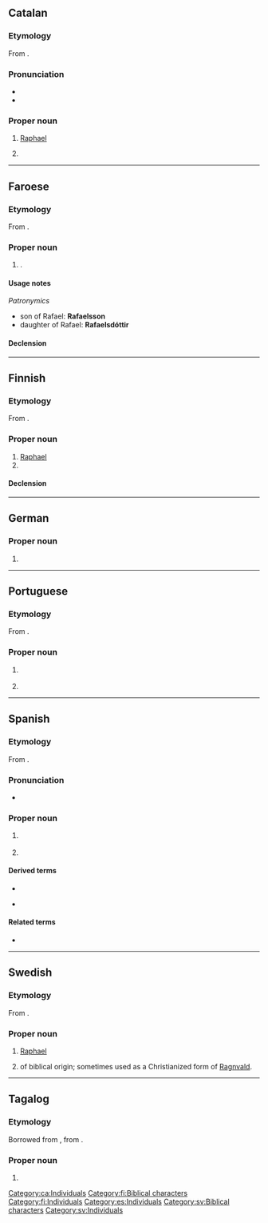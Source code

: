 ==Catalan==

===Etymology===
From {{der|ca|he|רָפָאֵל|tr=Rāfāʾēl}}.

===Pronunciation===
* {{ca-IPA|è}}
* {{rhymes|ca|ɛl}}

===Proper noun===
{{ca-proper noun|m}}

# {{lb|ca|biblical character}} [[Raphael]]
# {{given name|ca|male|from=Hebrew|eq=Raphael}}

[[Category:ca:Individuals]]

----

==Faroese==

===Etymology===
From {{der|fo|he|רָפָאֵל|tr=Rāfāʾēl}}.

===Proper noun===
{{head|fo|proper noun|g=m}}

# {{given name|fo|male}}.

====Usage notes====
''Patronymics''
* son of Rafael: '''Rafaelsson'''
* daughter of Rafael: '''Rafaelsdóttir'''

====Declension====
{{fo-decl-proper-noun-s-indef|Rafael|Rafael|Rafaeli|Rafaels}}

----

==Finnish==

===Etymology===
From {{bor|fi|he|רָפָאֵל|tr=Rāfāʾēl}}.

===Proper noun===
{{fi-proper noun}}

# [[Raphael]] {{qualifier|biblical character}}
# {{given name|fi|male}}

====Declension====
{{fi-decl-risti|Rafael|||a|i=0}}

[[Category:fi:Biblical characters]]
[[Category:fi:Individuals]]

----

==German==

===Proper noun===
{{de-proper noun|m|Rafael|gen2=Rafaels}}

# {{given name|de|male|varoftype=a less common|varof=Raphael}}

----

==Portuguese==

===Etymology===
From {{der|pt|he|רָפָאֵל|tr=Rāfāʾēl}}.

===Proper noun===
{{pt-proper noun|m}}

# {{lb|pt|biblical character}} {{l|en|Raphael}} {{gloss|an archangel}}
# {{given name|pt|male|eq=Raphael}}

----

==Spanish==

===Etymology===
From {{der|es|he|רָפָאֵל|tr=Rāfāʾēl}}.

===Pronunciation===
* {{es-IPA}}

===Proper noun===
{{es-proper noun|m}}

# {{lb|es|biblical character}} {{l|en|Raphael}}
# {{given name|es|male|from=Hebrew|eq=Raphael}}

====Derived terms====
* {{l|es|prerrafaelista|t=Pre-Raphaelite}}
* {{l|es|Rafa}} {{q|diminutive}}

====Related terms====
* {{l|es|Rafaela|pos=feminine form}}

[[Category:es:Individuals]]

----

==Swedish==

===Etymology===
From {{der|sv|he|רָפָאֵל|tr=Rāfāʾēl}}.

===Proper noun===
{{sv-proper noun|c}}

# [[Raphael]] {{q|biblical character}}
# {{given name|sv|male|from=Hebrew}} of biblical origin; sometimes used as a Christianized form of [[Ragnvald]].

[[Category:sv:Biblical characters]]
[[Category:sv:Individuals]]

----

==Tagalog==

===Etymology===
Borrowed from {{bor|tl|es|Rafael}}, from {{der|tl|he|רָפָאֵל|tr=Rāfāʾēl}}.

===Proper noun===
{{tl-proper noun}}

# {{given name|tl|male|from=Spanish}}